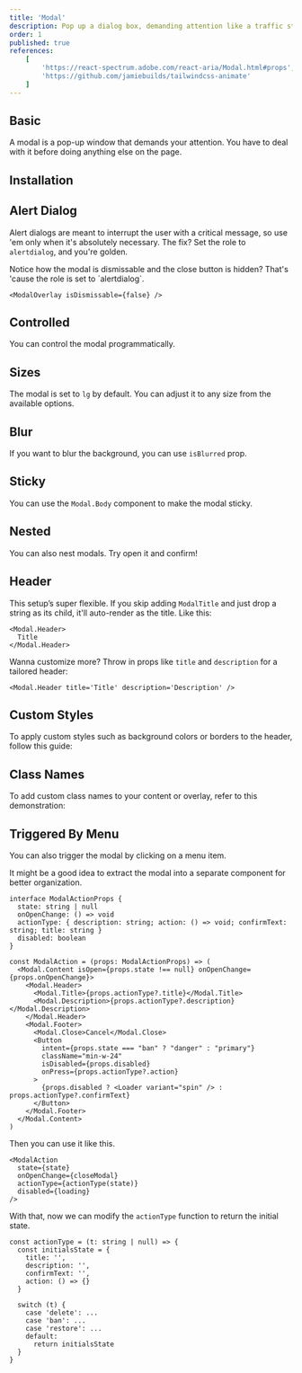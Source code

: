 ```yaml
---
title: 'Modal'
description: Pop up a dialog box, demanding attention like a traffic stop sign, ideal for critical interactions..
order: 1
published: true
references:
    [
        'https://react-spectrum.adobe.com/react-aria/Modal.html#props',
        'https://github.com/jamiebuilds/tailwindcss-animate'
    ]
---
```


## Basic

A modal is a pop-up window that demands your attention. You have to deal with it before doing anything else on the page.

<Demo center component='overlays/modal/modal-demo' />

## Installation

<Install component='modal' />

## Alert Dialog

Alert dialogs are meant to interrupt the user with a critical message, so use 'em only when it's absolutely necessary. The fix? Set the role to `alertdialog`, and you're golden.

<Demo center component='overlays/modal/alert-dialog-demo' />
Notice how the modal is dismissable and the close button is hidden? That's 'cause the role is set to
`alertdialog`.

```tsx
<ModalOverlay isDismissable={false} />
```

## Controlled

You can control the modal programmatically.

<Demo center component='overlays/modal/modal-controlled-demo' />

## Sizes

The modal is set to `lg` by default. You can adjust it to any size from the available options.

<Demo center component='overlays/modal/modal-size-demo' />

## Blur

If you want to blur the background, you can use `isBlurred` prop.

<Demo center component='overlays/modal/modal-blur-demo' />

## Sticky

You can use the `Modal.Body` component to make the modal sticky.

<Demo center component='overlays/modal/modal-sticky-demo' />

## Nested

You can also nest modals. Try open it and confirm!

<Demo center component='overlays/modal/modal-nested-demo' />

## Header

This setup’s super flexible. If you skip adding `ModalTitle` and just drop a string as its child, it'll auto-render as the title. Like this:

```
<Modal.Header>
  Title
</Modal.Header>
```

Wanna customize more? Throw in props like `title` and `description` for a tailored header:

```
<Modal.Header title='Title' description='Description' />
```

## Custom Styles

To apply custom styles such as background colors or borders to the header, follow this guide:

<Demo center component='overlays/modal/modal-custom-style-demo' />

## Class Names

To add custom class names to your content or overlay, refer to this demonstration:

<Demo center component='overlays/modal/modal-custom-classnames-demo' />

## Triggered By Menu

You can also trigger the modal by clicking on a menu item.

<Demo center component='overlays/modal/modal-triggered-by-menu-demo' />
It might be a good idea to extract the modal into a separate component for better organization.

```
interface ModalActionProps {
  state: string | null
  onOpenChange: () => void
  actionType: { description: string; action: () => void; confirmText: string; title: string }
  disabled: boolean
}

const ModalAction = (props: ModalActionProps) => (
  <Modal.Content isOpen={props.state !== null} onOpenChange={props.onOpenChange}>
    <Modal.Header>
      <Modal.Title>{props.actionType?.title}</Modal.Title>
      <Modal.Description>{props.actionType?.description}</Modal.Description>
    </Modal.Header>
    <Modal.Footer>
      <Modal.Close>Cancel</Modal.Close>
      <Button
        intent={props.state === "ban" ? "danger" : "primary"}
        className="min-w-24"
        isDisabled={props.disabled}
        onPress={props.actionType?.action}
      >
        {props.disabled ? <Loader variant="spin" /> : props.actionType?.confirmText}
      </Button>
    </Modal.Footer>
  </Modal.Content>
)
```

Then you can use it like this.

```
<ModalAction
  state={state}
  onOpenChange={closeModal}
  actionType={actionType(state)}
  disabled={loading}
/>
```

With that, now we can modify the `actionType` function to return the initial state.

```tsx
const actionType = (t: string | null) => {
  const initialsState = {
    title: '',
    description: '',
    confirmText: '',
    action: () => {}
  }

  switch (t) {
    case 'delete': ...
    case 'ban': ...
    case 'restore': ...
    default:
      return initialsState
  }
}
```
